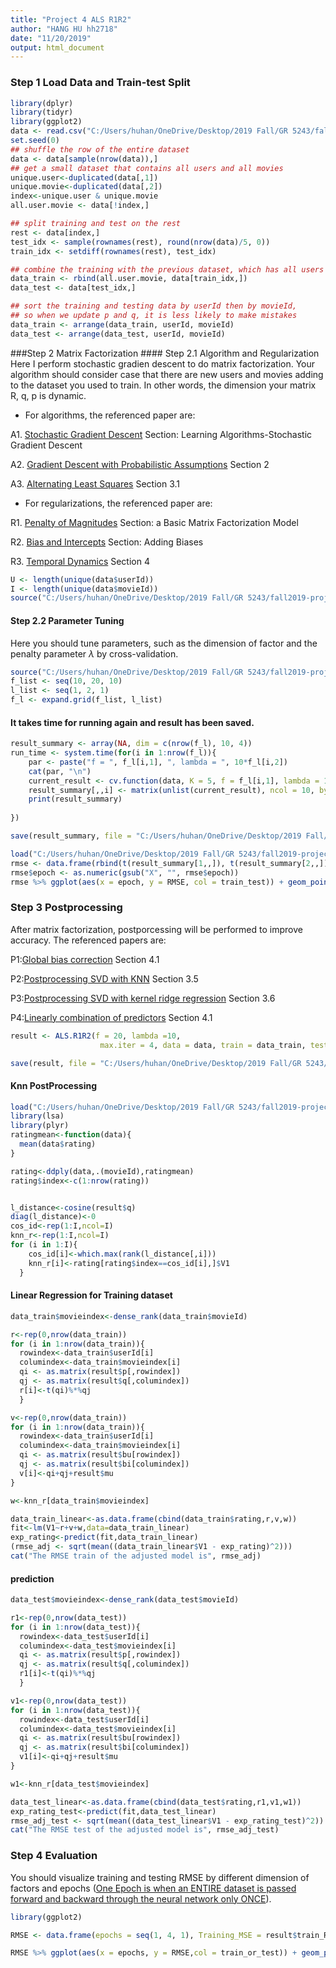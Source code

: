 ---
title: "Project 4 ALS R1R2"
author: "HANG HU hh2718"
date: "11/20/2019"
output: html_document
---

### Step 1 Load Data and Train-test Split
```{r}
library(dplyr)
library(tidyr)
library(ggplot2)
data <- read.csv("C:/Users/huhan/OneDrive/Desktop/2019 Fall/GR 5243/fall2019-project4-sec2-grp2-master/fall2019-project4-sec2-grp2-master/data/ml-latest-small/ratings.csv")
set.seed(0)
## shuffle the row of the entire dataset
data <- data[sample(nrow(data)),]
## get a small dataset that contains all users and all movies
unique.user<-duplicated(data[,1])
unique.movie<-duplicated(data[,2])
index<-unique.user & unique.movie
all.user.movie <- data[!index,]

## split training and test on the rest
rest <- data[index,]
test_idx <- sample(rownames(rest), round(nrow(data)/5, 0))
train_idx <- setdiff(rownames(rest), test_idx)

## combine the training with the previous dataset, which has all users and all movies
data_train <- rbind(all.user.movie, data[train_idx,])
data_test <- data[test_idx,]

## sort the training and testing data by userId then by movieId, 
## so when we update p and q, it is less likely to make mistakes
data_train <- arrange(data_train, userId, movieId)
data_test <- arrange(data_test, userId, movieId)
```


###Step 2 Matrix Factorization
#### Step 2.1 Algorithm and Regularization
Here I perform stochastic gradien descent to do matrix factorization.
Your algorithm should consider case that there are new users and movies adding to the dataset you used to train. In other words, the dimension your matrix R, q, p is dynamic.

- For algorithms, the referenced paper are:

A1. [Stochastic Gradient Descent](./paper/P1 Recommender-Systems.pdf) Section: Learning Algorithms-Stochastic Gradient Descent

A2. [Gradient Descent with Probabilistic Assumptions](./paper/P3 probabilistic-matrix-factorization.pdf) Section 2

A3. [Alternating Least Squares](./paper/P4 Large-scale Parallel Collaborative Filtering for the Netflix Prize.pdf) Section 3.1

- For regularizations, the referenced paper are:

R1. [Penalty of Magnitudes](./paper/P1 Recommender-Systems.pdf) Section: a Basic Matrix Factorization Model

R2. [Bias and Intercepts](./paper/P1 Recommender-Systems.pdf) Section: Adding Biases

R3. [Temporal Dynamics](./paper/P5 Collaborative Filtering with Temporal Dynamics.pdf) Section 4


```{r}
U <- length(unique(data$userId))
I <- length(unique(data$movieId))
source("C:/Users/huhan/OneDrive/Desktop/2019 Fall/GR 5243/fall2019-project4-sec2-grp2-master/fall2019-project4-sec2-grp2-master/lib/ALS.R1+R2.R")
```


#### Step 2.2 Parameter Tuning
Here you should tune parameters, such as the dimension of factor and the penalty parameter $\lambda$ by cross-validation.
```{r}
source("C:/Users/huhan/OneDrive/Desktop/2019 Fall/GR 5243/fall2019-project4-sec2-grp2-master/fall2019-project4-sec2-grp2-master/lib/cross_validation_R1R2.R")
f_list <- seq(10, 20, 10)
l_list <- seq(1, 2, 1)
f_l <- expand.grid(f_list, l_list)
```

#### It takes time for running again and result has been saved. 
```{r, eval=FALSE}
result_summary <- array(NA, dim = c(nrow(f_l), 10, 4)) 
run_time <- system.time(for(i in 1:nrow(f_l)){
    par <- paste("f = ", f_l[i,1], ", lambda = ", 10*f_l[i,2])
    cat(par, "\n")
    current_result <- cv.function(data, K = 5, f = f_l[i,1], lambda = 10*f_l[i,2])
    result_summary[,,i] <- matrix(unlist(current_result), ncol = 10, byrow = T) 
    print(result_summary)
  
})

save(result_summary, file = "C:/Users/huhan/OneDrive/Desktop/2019 Fall/GR 5243/fall2019-project4-sec2-grp2-master/fall2019-project4-sec2-grp2-master/output/rmser1r2new.Rdata")
```

```{r}
load("C:/Users/huhan/OneDrive/Desktop/2019 Fall/GR 5243/fall2019-project4-sec2-grp2-master/fall2019-project4-sec2-grp2-master/output/rmser1r2new.Rdata")
rmse <- data.frame(rbind(t(result_summary[1,,]), t(result_summary[2,,])), train_test = rep(c("Train", "Test"), each = 4), par = rep(paste("f = ", f_l[,1], ", lambda = ", 10^f_l[,2]), times = 2)) %>% gather("epoch", "RMSE", -train_test, -par)
rmse$epoch <- as.numeric(gsub("X", "", rmse$epoch))
rmse %>% ggplot(aes(x = epoch, y = RMSE, col = train_test)) + geom_point() + facet_grid(~par)
```

### Step 3 Postprocessing
After matrix factorization, postporcessing will be performed to improve accuracy.
The referenced papers are:

P1:[Global bias correction](./paper/P4 Large-scale Parallel Collaborative Filtering for the Netflix Prize.pdf) Section 4.1

P2:[Postprocessing SVD with KNN](./paper/P2 Improving regularized singular value decomposition for collaborative filtering .pdf) Section 3.5

P3:[Postprocessing SVD with kernel ridge regression](./paper/P2 Improving regularized singular value decomposition for collaborative filtering .pdf) Section 3.6

P4:[Linearly combination of predictors](./paper/P4 Large-scale Parallel Collaborative Filtering for the Netflix Prize.pdf) Section 4.1

```{r, eval= FALSE}
result <- ALS.R1R2(f = 20, lambda =10,
                    max.iter = 4, data = data, train = data_train, test = data_test)

save(result, file = "C:/Users/huhan/OneDrive/Desktop/2019 Fall/GR 5243/fall2019-project4-sec2-grp2-master/fall2019-project4-sec2-grp2-master/output/mat_fac_r1r2new.RData")
```

#### Knn PostProcessing
```{r}
load("C:/Users/huhan/OneDrive/Desktop/2019 Fall/GR 5243/fall2019-project4-sec2-grp2-master/fall2019-project4-sec2-grp2-master/output/mat_fac_r1r2new.RData")
library(lsa)
library(plyr)
ratingmean<-function(data){
  mean(data$rating)
}

rating<-ddply(data,.(movieId),ratingmean)
rating$index<-c(1:nrow(rating))


l_distance<-cosine(result$q)
diag(l_distance)<-0
cos_id<-rep(1:I,ncol=I)
knn_r<-rep(1:I,ncol=I)
for (i in 1:I){
    cos_id[i]<-which.max(rank(l_distance[,i]))
    knn_r[i]<-rating[rating$index==cos_id[i],]$V1
  }
```

#### Linear Regression for Training dataset
```{r}

data_train$movieindex<-dense_rank(data_train$movieId)

r<-rep(0,nrow(data_train))
for (i in 1:nrow(data_train)){
  rowindex<-data_train$userId[i]
  columindex<-data_train$movieindex[i]
  qi <- as.matrix(result$p[,rowindex])
  qj <- as.matrix(result$q[,columindex])
  r[i]<-t(qi)%*%qj
  }

```

```{r}
v<-rep(0,nrow(data_train))
for (i in 1:nrow(data_train)){
  rowindex<-data_train$userId[i]
  columindex<-data_train$movieindex[i]
  qi <- as.matrix(result$bu[rowindex])
  qj <- as.matrix(result$bi[columindex])
  v[i]<-qi+qj+result$mu
}

w<-knn_r[data_train$movieindex]
```

```{r}
data_train_linear<-as.data.frame(cbind(data_train$rating,r,v,w))
fit<-lm(V1~r+v+w,data=data_train_linear)
exp_rating<-predict(fit,data_train_linear)
(rmse_adj <- sqrt(mean((data_train_linear$V1 - exp_rating)^2)))
cat("The RMSE train of the adjusted model is", rmse_adj)
```

#### prediction
```{r}
data_test$movieindex<-dense_rank(data_test$movieId)

r1<-rep(0,nrow(data_test))
for (i in 1:nrow(data_test)){
  rowindex<-data_test$userId[i]
  columindex<-data_test$movieindex[i]
  qi <- as.matrix(result$p[,rowindex])
  qj <- as.matrix(result$q[,columindex])
  r1[i]<-t(qi)%*%qj
  }

```

```{r}
v1<-rep(0,nrow(data_test))
for (i in 1:nrow(data_test)){
  rowindex<-data_test$userId[i]
  columindex<-data_test$movieindex[i]
  qi <- as.matrix(result$bu[rowindex])
  qj <- as.matrix(result$bi[columindex])
  v1[i]<-qi+qj+result$mu
}

w1<-knn_r[data_test$movieindex]
```


```{r,warning=FALSE}
data_test_linear<-as.data.frame(cbind(data_test$rating,r1,v1,w1))
exp_rating_test<-predict(fit,data_test_linear)
rmse_adj_test <- sqrt(mean((data_test_linear$V1 - exp_rating_test)^2))
cat("The RMSE test of the adjusted model is", rmse_adj_test)
```

### Step 4 Evaluation
You should visualize training and testing RMSE by different dimension of factors and epochs ([One Epoch is when an ENTIRE dataset is passed forward and backward through the neural network only ONCE](https://towardsdatascience.com/epoch-vs-iterations-vs-batch-size-4dfb9c7ce9c9)). 

```{r}
library(ggplot2)

RMSE <- data.frame(epochs = seq(1, 4, 1), Training_MSE = result$train_RMSE, Test_MSE = result$test_RMSE) %>% gather(key = train_or_test, value = RMSE, -epochs)

RMSE %>% ggplot(aes(x = epochs, y = RMSE,col = train_or_test)) + geom_point() + scale_x_discrete(limits = seq(1, 5, 1)) + xlim(c(1, 4))+ylim(c(0,1))

```
